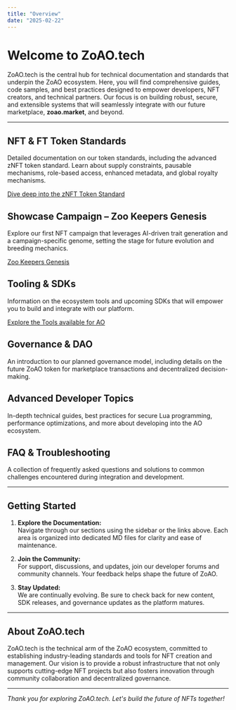 ```yaml
---
title: "Overview"
date: "2025-02-22"
---
```


# Welcome to ZoAO.tech

ZoAO.tech is the central hub for technical documentation and standards that underpin the ZoAO ecosystem. Here, you will find comprehensive guides, code samples, and best practices designed to empower developers, NFT creators, and technical partners. Our focus is on building robust, secure, and extensible systems that will seamlessly integrate with our future marketplace, **zoao.market**, and beyond.

---

## **NFT & FT Token Standards**

Detailed documentation on our token standards, including the advanced zNFT token standard. Learn about supply constraints, pausable mechanisms, role-based access, enhanced metadata, and global royalty mechanisms.

[Dive deep into the zNFT Token Standard](/docs/znft/overview)

## **Showcase Campaign – Zoo Keepers Genesis**

Explore our first NFT campaign that leverages AI-driven trait generation and a campaign-specific genome, setting the stage for future evolution and breeding mechanics.

[Zoo Keepers Genesis](./zoo-keepers-genesis.mdx)

## **Tooling & SDKs**

Information on the ecosystem tools and upcoming SDKs that will empower you to build and integrate with our platform.

[Explore the Tools available for AO](./tools.mdx)

## **Governance & DAO**

An introduction to our planned governance model, including details on the future ZoAO token for marketplace transactions and decentralized decision-making.

## **Advanced Developer Topics**

In-depth technical guides, best practices for secure Lua programming, performance optimizations, and more about developing into the AO ecosystem.

## **FAQ & Troubleshooting**

A collection of frequently asked questions and solutions to common challenges encountered during integration and development.

---

## Getting Started

1. **Explore the Documentation:**  
   Navigate through our sections using the sidebar or the links above. Each area is organized into dedicated MD files for clarity and ease of maintenance.

2. **Join the Community:**  
   For support, discussions, and updates, join our developer forums and community channels. Your feedback helps shape the future of ZoAO.

3. **Stay Updated:**  
   We are continually evolving. Be sure to check back for new content, SDK releases, and governance updates as the platform matures.

---

## About ZoAO.tech

ZoAO.tech is the technical arm of the ZoAO ecosystem, committed to establishing industry-leading standards and tools for NFT creation and management. Our vision is to provide a robust infrastructure that not only supports cutting-edge NFT projects but also fosters innovation through community collaboration and decentralized governance.

---

_Thank you for exploring ZoAO.tech. Let's build the future of NFTs together!_

